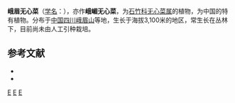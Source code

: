 {{Speciesbox
| taxon = Arenaria(植物) omeiensis
| authority = [[吴征镒|C. Y. Wu]] ex [[周立华|L. H. Zhou]]
}}

'''峨眉无心菜'''（[[学名|学名]]：{{lang|la|''Arenaria omeiensis''}}），亦作'''峨嵋无心菜'''，为[[石竹科|石竹科]][[无心菜属|无心菜属]]的植物，为中国的特有植物。分布于[[中国|中国]][[四川|四川]][[峨眉山|峨眉山]]等地，生长于海拔3,100米的地区，常生长在丛林下，目前尚未由人工引种栽培。

== 参考文献 ==
<div class="references-small">
* {{cite web| url =http://www.bioinfo.cn/db05/KmzwSpecies.php?action=view&id=2956| title =峨嵋无心菜| work =《中国高等植物数据库全库》| publisher =中国科学院微生物研究所| author =昆明植物研究所| accessdate =2009-02-23| deadurl =yes| archiveurl =https://web.archive.org/web/20160305042239/http://www.bioinfo.cn/db05/KmzwSpecies.php?action=view&id=2956| archivedate =2016-03-05}}
* {{CPNI| zh=峨眉无心菜 | id=165-11891 | binomial=Arenaria omeiensis | authority=C. Y. Wu ex L. H. Zhou | var= | accessdate=2013-01-17}}
</div>
{{Taxonbar|from=Q11051496}}

[[Category:无心菜属|E]]
[[Category:中國特有植物|E]]
[[Category:四川植物|E]]
